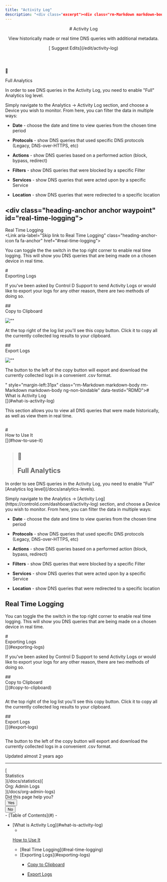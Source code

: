 ```yaml
---
title: "Activity Log"
description: "<div class="excerpt"><div class="rm-Markdown markdown-body" data-testid="RDMD"><p>View historically made or real time DNS queries with additional metadata.</p></div></div></div><div class="col-xs-3">[<i aria-hidden="true" class="icon icon-edit"></i> Suggest Edits](/edit/activity-log)</div></div></header><div class="grid-container-fluid" id="content-container"><section class="content-body grid-75"><div dehydrated="# <div class=&quot;heading-anchor anchor waypoint&quot; id=&quot;what-is-activity-log&quot;></div><div class=&quot;heading-text&quot;><div id=&quot;section-what-is-activity-log&quot; class=&quot;heading-anchor_backwardsCompatibility&quot;></div>What is Activity Log</div><Link aria-label=&quot;Skip link to What is Activity Log&quot; class=&quot;heading-anchor-icon fa fa-anchor&quot; href=&quot;#what-is-activity-log&quot;></Link>"
---
```


<header id="content-head"><div class="row clearfix"><div class="col-xs-9"># Activity Log

<div class="excerpt"><div class="rm-Markdown markdown-body" data-testid="RDMD"><p>View historically made or real time DNS queries with additional metadata.</p></div></div></div><div class="col-xs-3">[<i aria-hidden="true" class="icon icon-edit"></i> Suggest Edits](/edit/activity-log)</div></div></header><div class="grid-container-fluid" id="content-container"><section class="content-body grid-75"><div dehydrated="# <div class=&quot;heading-anchor anchor waypoint&quot; id=&quot;what-is-activity-log&quot;></div><div class=&quot;heading-text&quot;><div id=&quot;section-what-is-activity-log&quot; class=&quot;heading-anchor_backwardsCompatibility&quot;></div>What is Activity Log</div><Link aria-label=&quot;Skip link to What is Activity Log&quot; class=&quot;heading-anchor-icon fa fa-anchor&quot; href=&quot;#what-is-activity-log&quot;></Link>

<p>This section allows you to view all DNS queries that were made historically, as well as view them in real time. </p>
<p><span aria-label=&quot;&quot; class=&quot;img lightbox closed&quot; role=&quot;button&quot; tabindex=&quot;0&quot;><span class=&quot;lightbox-inner&quot;><Image alt=&quot;&quot; loading=&quot;lazy&quot; src=&quot;https://files.readme.io/4c7a655-small-activity_log_v2.PNG&quot; align=&quot;&quot; caption=&quot;&quot; height=&quot;auto&quot; title=&quot;&quot; width=&quot;auto&quot;/></span></span></p>
# <div class=&quot;heading-anchor anchor waypoint&quot; id=&quot;how-to-use-it&quot;></div><div class=&quot;heading-text&quot;><div id=&quot;section-how-to-use-it&quot; class=&quot;heading-anchor_backwardsCompatibility&quot;></div>How to Use It</div><Link aria-label=&quot;Skip link to How to Use It&quot; class=&quot;heading-anchor-icon fa fa-anchor&quot; href=&quot;#how-to-use-it&quot;></Link>

> ## <span class=&quot;callout-icon&quot;>📘</span><p>Full Analytics</p>

<p>In order to see DNS queries in the Activity Log, you need to enable &quot;Full&quot; <Link href=&quot;/docs/analytics-levels&quot; target=&quot;&quot; title=&quot;&quot; class=&quot;doc-link&quot; data-sidebar=&quot;analytics-levels&quot;>Analytics log level</Link>.</p>

<p>Simply navigate to the Analytics -> <Link href=&quot;https://controld.com/dashboard/activity-log&quot; target=&quot;&quot; title=&quot;&quot;>Activity Log</Link> section, and choose a Device you wish to monitor. From here, you can filter the data in multiple ways:</p>

- **Date** - choose the date and time to view queries from the chosen time period 

- **Protocols** - show DNS queries that used specific DNS protocols (Legacy, DNS-over-HTTPS, etc)

- **Actions** - show DNS queries based on a performed action (block, bypass, redirect) 

- **Filters** - show DNS queries that were blocked by a specific Filter

- **Services** - show DNS queries that were acted upon by a specific Service

- **Location** - show DNS queries that were redirected to a specific location

## <div class=&quot;heading-anchor anchor waypoint&quot; id=&quot;real-time-logging&quot;></div><div class=&quot;heading-text&quot;><div id=&quot;section-real-time-logging&quot; class=&quot;heading-anchor_backwardsCompatibility&quot;></div>Real Time Logging</div><Link aria-label=&quot;Skip link to Real Time Logging&quot; class=&quot;heading-anchor-icon fa fa-anchor&quot; href=&quot;#real-time-logging&quot;></Link>

<p>You can toggle the the switch in the top right corner to enable real time logging. This will show you DNS queries that are being made on a chosen device in real time.</p>
# <div class=&quot;heading-anchor anchor waypoint&quot; id=&quot;exporting-logs&quot;></div><div class=&quot;heading-text&quot;><div id=&quot;section-exporting-logs&quot; class=&quot;heading-anchor_backwardsCompatibility&quot;></div>Exporting Logs</div><Link aria-label=&quot;Skip link to Exporting Logs&quot; class=&quot;heading-anchor-icon fa fa-anchor&quot; href=&quot;#exporting-logs&quot;></Link>

<p>If you&#x27;ve been asked by Control D Support to send Activity Logs or would like to export your logs for any other reason, there are two methods of doing so.</p>
## <div class=&quot;heading-anchor anchor waypoint&quot; id=&quot;copy-to-clipboard&quot;></div><div class=&quot;heading-text&quot;><div id=&quot;section-copy-to-clipboard&quot; class=&quot;heading-anchor_backwardsCompatibility&quot;></div>Copy to Clipboard</div><Link aria-label=&quot;Skip link to Copy to Clipboard&quot; class=&quot;heading-anchor-icon fa fa-anchor&quot; href=&quot;#copy-to-clipboard&quot;></Link>

<p><span aria-label=&quot;&quot; class=&quot;img lightbox closed&quot; role=&quot;button&quot; tabindex=&quot;0&quot;><span class=&quot;lightbox-inner&quot;><Image alt=&quot;&quot; loading=&quot;lazy&quot; src=&quot;https://files.readme.io/d27c2aa-image.png&quot; align=&quot;&quot; caption=&quot;&quot; height=&quot;auto&quot; title=&quot;&quot; width=&quot;auto&quot;/></span></span></p>
<p>At the top right of the log list you&#x27;ll see this copy button. Click it to copy all the currently collected log results to your clipboard.</p>
## <div class=&quot;heading-anchor anchor waypoint&quot; id=&quot;export-logs&quot;></div><div class=&quot;heading-text&quot;><div id=&quot;section-export-logs&quot; class=&quot;heading-anchor_backwardsCompatibility&quot;></div>Export Logs</div><Link aria-label=&quot;Skip link to Export Logs&quot; class=&quot;heading-anchor-icon fa fa-anchor&quot; href=&quot;#export-logs&quot;></Link>

<p><span aria-label=&quot;&quot; class=&quot;img lightbox closed&quot; role=&quot;button&quot; tabindex=&quot;0&quot;><span class=&quot;lightbox-inner&quot;><Image alt=&quot;&quot; loading=&quot;lazy&quot; src=&quot;https://files.readme.io/522c62c-image.png&quot; align=&quot;&quot; caption=&quot;&quot; height=&quot;auto&quot; title=&quot;&quot; width=&quot;auto&quot;/></span></span></p>
<p>The button to the left of the copy button will export and download the currently collected logs in a convenient .csv format.</p>" style="margin-left:31px" class="rm-Markdown markdown-body rm-Markdown markdown-body ng-non-bindable" data-testid="RDMD"># <div class="heading-anchor anchor waypoint" id="what-is-activity-log"></div><div class="heading-text"><div id="section-what-is-activity-log" class="heading-anchor_backwardsCompatibility"></div>What is Activity Log</div>[](#what-is-activity-log)

<p>This section allows you to view all DNS queries that were made historically, as well as view them in real time. </p>
<p><span aria-label="" class="img lightbox closed" role="button" tabindex="0"><span class="lightbox-inner"><Image alt="" loading="lazy" src="https://files.readme.io/4c7a655-small-activity_log_v2.PNG" align="" caption="" height="auto" title="" width="auto"></span></span></p>
# <div class="heading-anchor anchor waypoint" id="how-to-use-it"></div><div class="heading-text"><div id="section-how-to-use-it" class="heading-anchor_backwardsCompatibility"></div>How to Use It</div>[](#how-to-use-it)

> ## <span class="callout-icon">📘</span><p>Full Analytics</p>

<p>In order to see DNS queries in the Activity Log, you need to enable "Full" [Analytics log level](/docs/analytics-levels).</p>

<p>Simply navigate to the Analytics -> [Activity Log](https://controld.com/dashboard/activity-log) section, and choose a Device you wish to monitor. From here, you can filter the data in multiple ways:</p>

- **Date** - choose the date and time to view queries from the chosen time period 

- **Protocols** - show DNS queries that used specific DNS protocols (Legacy, DNS-over-HTTPS, etc)

- **Actions** - show DNS queries based on a performed action (block, bypass, redirect) 

- **Filters** - show DNS queries that were blocked by a specific Filter

- **Services** - show DNS queries that were acted upon by a specific Service

- **Location** - show DNS queries that were redirected to a specific location

## <div class="heading-anchor anchor waypoint" id="real-time-logging"></div><div class="heading-text"><div id="section-real-time-logging" class="heading-anchor_backwardsCompatibility"></div>Real Time Logging</div>[](#real-time-logging)

<p>You can toggle the the switch in the top right corner to enable real time logging. This will show you DNS queries that are being made on a chosen device in real time.</p>
# <div class="heading-anchor anchor waypoint" id="exporting-logs"></div><div class="heading-text"><div id="section-exporting-logs" class="heading-anchor_backwardsCompatibility"></div>Exporting Logs</div>[](#exporting-logs)

<p>If you've been asked by Control D Support to send Activity Logs or would like to export your logs for any other reason, there are two methods of doing so.</p>
## <div class="heading-anchor anchor waypoint" id="copy-to-clipboard"></div><div class="heading-text"><div id="section-copy-to-clipboard" class="heading-anchor_backwardsCompatibility"></div>Copy to Clipboard</div>[](#copy-to-clipboard)

<p><span aria-label="" class="img lightbox closed" role="button" tabindex="0"><span class="lightbox-inner"><Image alt="" loading="lazy" src="https://files.readme.io/d27c2aa-image.png" align="" caption="" height="auto" title="" width="auto"></span></span></p>
<p>At the top right of the log list you'll see this copy button. Click it to copy all the currently collected log results to your clipboard.</p>
## <div class="heading-anchor anchor waypoint" id="export-logs"></div><div class="heading-text"><div id="section-export-logs" class="heading-anchor_backwardsCompatibility"></div>Export Logs</div>[](#export-logs)

<p><span aria-label="" class="img lightbox closed" role="button" tabindex="0"><span class="lightbox-inner"><Image alt="" loading="lazy" src="https://files.readme.io/522c62c-image.png" align="" caption="" height="auto" title="" width="auto"></span></span></p>
<p>The button to the left of the copy button will export and download the currently collected logs in a convenient .csv format.</p></div><div class="UpdatedAt"><p class="DateLine "><i class="icon icon-watch"></i>Updated<!-- --> <!-- -->almost 2 years ago<!-- --> </p></div><hr class="NextStepsDivider"><nav aria-label="Pagination Controls" class="PaginationControlsjDYuqu8pBMUy rm-Pagination">[<span class="PaginationControls-iconZbaZ3tgyhNmI icon-arrow-left2"></span><div class="PaginationControls-text3qEXHZU00znD PaginationControls-text_left3wBkn4C9R0W_">Statistics</div>](/docs/statistics)[<div class="PaginationControls-text3qEXHZU00znD PaginationControls-text_right3EIfWubgRVVP">Org: Admin Logs</div><span class="PaginationControls-iconZbaZ3tgyhNmI icon-arrow-right2"></span>](/docs/org-admin-logs)</nav><div class="rm-PageThumbs PageThumbs"><div class="PageThumbs-helpful">Did this page help you?<div class="PageThumbs-cta"><div class="Dropdown Dropdown_closed"><button aria-haspopup="dialog" class="Button Button_sm PageThumbs-button Dropdown-toggle Button_secondary Button_secondary_text" type="button" aria-expanded="false"><i class="icon icon-thumbs-up-2"></i><span>Yes</span></button></div><div class="Dropdown Dropdown_closed"><button aria-haspopup="dialog" class="Button Button_sm PageThumbs-button Dropdown-toggle Button_secondary Button_secondary_text" type="button" aria-expanded="false"><i class="icon icon-thumbs-down1"></i><span>No</span></button></div></div></div></div></section><section class="content-toc grid-25"><nav>- [<i class="icon icon-text-align-left"></i>Table of Contents](#)
- <ul>
<li>
[What is Activity Log](#what-is-activity-log)

- 
[How to Use It](#how-to-use-it)
<ul>
<li>[Real Time Logging](#real-time-logging)

</li>
<li>
[Exporting Logs](#exporting-logs)

- [Copy to Clipboard](#copy-to-clipboard)

- [Export Logs](#export-logs)

</li>
</ul></li></ul></nav></section></div><div class="ModalWrapper" id="tutorialmodal-root"></div>